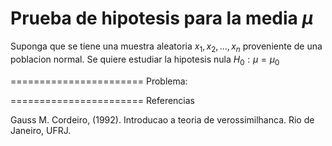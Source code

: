 Prueba de hipotesis para la media $\mu$
=======================

Suponga que se tiene una muestra aleatoria $x_1, x_2, \ldots, x_n$ proveniente de una poblacion normal. Se quiere estudiar la hipotesis nula $H_0: \mu = \mu_0$

=======================
Problema:



=======================
Referencias

Gauss M. Cordeiro, (1992). Introducao a teoria de verossimilhanca. Rio de Janeiro, UFRJ.
